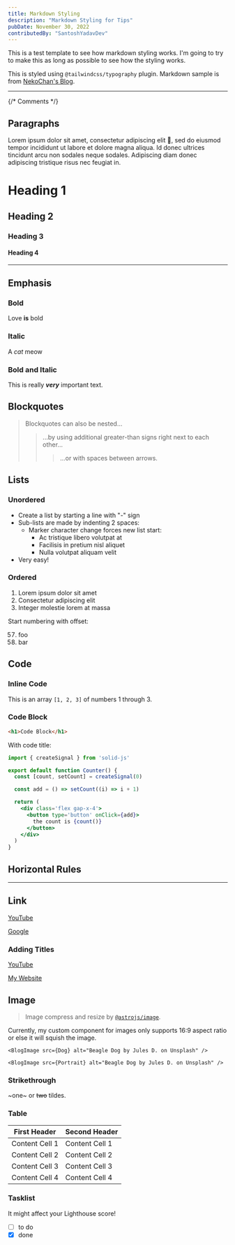 ```yaml
---
title: Markdown Styling
description: "Markdown Styling for Tips"
pubDate: November 30, 2022
contributedBy: "SantoshYadavDev"
---
```


This is a test template to see how markdown styling works. I'm going to try to make this as long as possible to see how the styling works.

This is styled using `@tailwindcss/typography` plugin. Markdown sample is from [NekoChan's Blog](https://neko-astro-blog.vercel.app/blog/hello-world).

---

{/* Comments */}

## Paragraphs

Lorem ipsum dolor sit amet, consectetur adipiscing elit 🤣, sed do eiusmod tempor incididunt ut labore et dolore magna aliqua. Id donec ultrices tincidunt arcu non sodales neque sodales. Adipiscing diam donec adipiscing tristique risus nec feugiat in.


# Heading 1

## Heading 2

### Heading 3

#### Heading 4

---

## Emphasis

### Bold

Love **is** bold

### Italic

A _cat_ meow

### Bold and Italic

This is really **_very_** important text.

## Blockquotes

> Blockquotes can also be nested...
>
> > ...by using additional greater-than signs right next to each other...
> >
> > > ...or with spaces between arrows.

## Lists

### Unordered

- Create a list by starting a line with "*-*" sign
- Sub-lists are made by indenting 2 spaces:
  - Marker character change forces new list start:
    - Ac tristique libero volutpat at
    * Facilisis in pretium nisl aliquet
    - Nulla volutpat aliquam velit
- Very easy!

### Ordered

1. Lorem ipsum dolor sit amet
2. Consectetur adipiscing elit
3. Integer molestie lorem at massa

Start numbering with offset:

57. foo
1. bar

## Code

### Inline Code

This is an array `[1, 2, 3]` of numbers 1 through 3.

### Code Block

```html
<h1>Code Block</h1>
```
With code title:

```jsx title="src/components/Counter.jsx" {1}
import { createSignal } from 'solid-js'

export default function Counter() {
  const [count, setCount] = createSignal(0)

  const add = () => setCount((i) => i + 1)

  return (
    <div class='flex gap-x-4'>
      <button type='button' onClick={add}>
        the count is {count()}
      </button>
    </div>
  )
}
```

## Horizontal Rules

---

## Link

[YouTube](https://youtube.com)

[Google](https://google.com)

### Adding Titles

[YouTube](https://youtube.com 'Go to YouTube')

[My Website](https://lanceross.xyz 'Lance Ross')

## Image

> Image compress and resize by [`@astrojs/image`](https://docs.astro.build/en/guides/integrations-guide/image/ "@astrojs/image's guide"). 

Currently, my custom component for images only supports 16:9 aspect ratio or else it will squish the image.

```astro
<BlogImage src={Dog} alt="Beagle Dog by Jules D. on Unsplash" />

<BlogImage src={Portrait} alt="Beagle Dog by Jules D. on Unsplash" />

```

<BlogImage src={Dog} alt="Beagle Dog by Jules D. on Unsplash" />

<BlogImage src={Portrait} alt="Beagle Dog by Jules D. on Unsplash" />

### Strikethrough

~one~ or ~~two~~ tildes.

### Table

| First Header   | Second Header  |
| -------------- | -------------- |
| Content Cell 1 | Content Cell 1 |
| Content Cell 2 | Content Cell 2 |
| Content Cell 3 | Content Cell 3 |
| Content Cell 4 | Content Cell 4 |

### Tasklist

It might affect your Lighthouse score!

- [ ] to do
- [x] done
